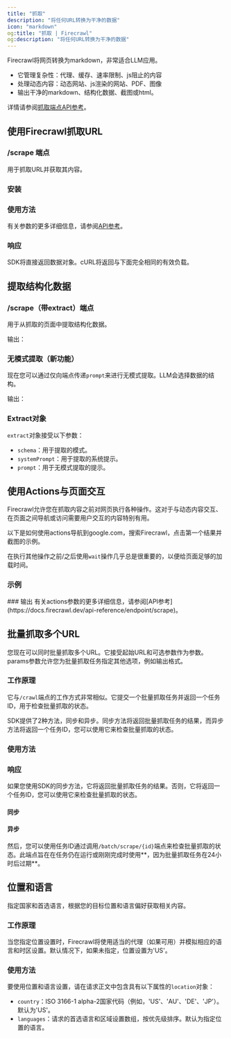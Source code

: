 ```yaml
---
title: "抓取"
description: "将任何URL转换为干净的数据"
icon: "markdown"
og:title: "抓取 | Firecrawl"
og:description: "将任何URL转换为干净的数据"
---
```



Firecrawl将网页转换为markdown，非常适合LLM应用。

- 它管理复杂性：代理、缓存、速率限制、js阻止的内容
- 处理动态内容：动态网站、js渲染的网站、PDF、图像
- 输出干净的markdown、结构化数据、截图或html。

详情请参阅[抓取端点API参考](https://docs.firecrawl.dev/api-reference/endpoint/scrape)。


## 使用Firecrawl抓取URL

### /scrape 端点

用于抓取URL并获取其内容。

### 安装 

<CodeGroup>

  <InstallationPython />

  <InstallationNode />

  <InstallationGo />
  
  <InstallationRust />

</CodeGroup>

### 使用方法

<CodeGroup>

  <ScrapePython />

  <ScrapeNode />

  <ScrapeGo />

  <ScrapeRust />

  <ScrapeCURL />

</CodeGroup>

有关参数的更多详细信息，请参阅[API参考](https://docs.firecrawl.dev/api-reference/endpoint/scrape)。

### 响应

SDK将直接返回数据对象。cURL将返回与下面完全相同的有效负载。

<ScrapeResponse />

## 提取结构化数据

### /scrape（带extract）端点

用于从抓取的页面中提取结构化数据。

<CodeGroup>

<ExtractPython />
<ExtractNode />
<ExtractCURL />

</CodeGroup>

输出：

<ExtractOutput />

### 无模式提取（新功能）

现在您可以通过仅向端点传递`prompt`来进行无模式提取。LLM会选择数据的结构。

<CodeGroup>

<ExtractNoSchemaCURL />

</CodeGroup>

输出：

<ExtractNoSchemaOutput />

### Extract对象

`extract`对象接受以下参数：

- `schema`：用于提取的模式。
- `systemPrompt`：用于提取的系统提示。
- `prompt`：用于无模式提取的提示。



## 使用Actions与页面交互

Firecrawl允许您在抓取内容之前对网页执行各种操作。这对于与动态内容交互、在页面之间导航或访问需要用户交互的内容特别有用。

以下是如何使用actions导航到google.com，搜索Firecrawl，点击第一个结果并截图的示例。

在执行其他操作之前/之后使用`wait`操作几乎总是很重要的，以便给页面足够的加载时间。

### 示例
<CodeGroup>

<ScrapeActionsPython />
<ScrapeActionsNode /> 
<ScrapeActionsCURL />

</CodeGroup>
### 输出

<CodeGroup>

<ScrapeActionsOutput />


</CodeGroup>
有关actions参数的更多详细信息，请参阅[API参考](https://docs.firecrawl.dev/api-reference/endpoint/scrape)。



## 批量抓取多个URL

您现在可以同时批量抓取多个URL。它接受起始URL和可选参数作为参数。params参数允许您为批量抓取任务指定其他选项，例如输出格式。

### 工作原理

它与`/crawl`端点的工作方式非常相似。它提交一个批量抓取任务并返回一个任务ID，用于检查批量抓取的状态。

SDK提供了2种方法，同步和异步。同步方法将返回批量抓取任务的结果，而异步方法将返回一个任务ID，您可以使用它来检查批量抓取的状态。

### 使用方法

<CodeGroup>

<BatchScrapePython />
<BatchScrapeNode />
<BatchScrapeCURL />

</CodeGroup>

### 响应

如果您使用SDK的同步方法，它将返回批量抓取任务的结果。否则，它将返回一个任务ID，您可以使用它来检查批量抓取的状态。

#### 同步

<BatchScrapeOutput />

#### 异步

然后，您可以使用任务ID通过调用`/batch/scrape/{id}`端点来检查批量抓取的状态。此端点旨在在任务仍在运行或刚刚完成时使用**，因为批量抓取任务在24小时后过期**。

<BatchScrapeAsyncOutput />

## 位置和语言

指定国家和首选语言，根据您的目标位置和语言偏好获取相关内容。

### 工作原理

当您指定位置设置时，Firecrawl将使用适当的代理（如果可用）并模拟相应的语言和时区设置。默认情况下，如果未指定，位置设置为'US'。

### 使用方法

要使用位置和语言设置，请在请求正文中包含具有以下属性的`location`对象：

- `country`：ISO 3166-1 alpha-2国家代码（例如，'US'、'AU'、'DE'、'JP'）。默认为'US'。
- `languages`：请求的首选语言和区域设置数组，按优先级排序。默认为指定位置的语言。

<CodeGroup>
<ScrapeLocationPython />
<ScrapeLocationNode />
<ScrapeLocationCURL />
</CodeGroup>